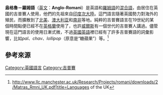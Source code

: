 '''盎格魯－羅姆語'''（[[英文|英文]]：'''Anglo-Romani'''）是英語和[[羅姆語|羅姆語]]的[[混合語言|混合語]]，由居住在英國的吉普賽人使用，他們的先祖來自[[印度次大陸|印度次大陸]]。這門語言隨著英國勢力對海外的殖民，而擴散到了[[英屬北美|北美]]、[[澳大利亚|澳大利亚]]和[[南非|南非]]等地。純粹的吉普賽語言在19世紀的某個時間點便已經不在[[英格蘭|英格蘭]]使用了，也許[[威爾斯|威爾斯]]有一個世代的吉普賽人講過。儘管現在這門語言的使用日漸式微，不過[[英國英語|英國英語]]裡已經有了許多吉普賽語的詞彙影響，比如''pal''、''chav''、''lollipop''（原意是“糖蘋果”）等。<ref>http://www.llc.manchester.ac.uk/Research/Projects/romani/downloads/2/Matras_Rmni_UK.pdf|title=Languages of the UK</ref>

== 參考來源 ==


[[Category:英國語言|Category:英國語言]]
[[Category:吉普賽|Category:吉普賽]]